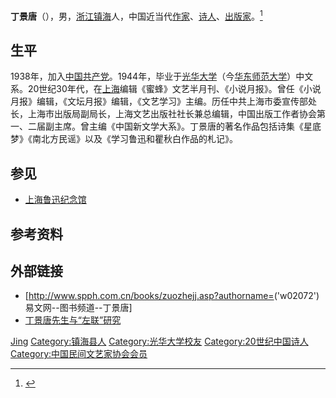'''丁景唐'''（{{bd|1920年|4月25日|2017年|12月11日|catIdx=D丁}}），男，[[浙江|浙江]][[镇海|镇海]]人，中国近当代[[作家|作家]]、[[诗人|诗人]]、[[出版家|出版家]]。<ref>{{Cite web|title=怀念父亲丁景唐|url=http://www.chinawriter.com.cn/n1/2018/0109/c404063-29754229.html|accessdate=2020-04-13|work=中国作家网|archive-date=2020-08-19|archive-url=https://web.archive.org/web/20200819185537/http://www.chinawriter.com.cn/n1/2018/0109/c404063-29754229.html|dead-url=no}}</ref>

== 生平 ==
1938年，加入[[中国共产党|中国共产党]]。1944年，毕业于[[光华大学|光华大学]]（今[[华东师范大学|华东师范大学]]）中文系。20世纪30年代，在[[上海|上海]]编辑《蜜蜂》文艺半月刊、《小说月报》。曾任《小说月报》编辑，《文坛月报》编辑，《文艺学习》主编。历任中共上海市委宣传部处长，上海市出版局副局长，上海文艺出版社社长兼总编辑，中国出版工作者协会第一、二届副主席。曾主编《中国新文学大系》。丁景唐的著名作品包括诗集《星底梦》《南北方民谣》以及《学习鲁迅和瞿秋白作品的札记》。

== 参见 ==
* [[上海鲁迅纪念馆|上海鲁迅纪念馆]]

== 参考资料 ==
{{reflist}}

== 外部链接 ==
* [http://www.spph.com.cn/books/zuozhejj.asp?authorname=('w02072') 易文网--图书频道--丁景唐]{{Wayback|url=http://www.spph.com.cn/books/zuozhejj.asp?authorname=('w02072') |date=20070927082251 }}
* [http://finance.eastday.com/eastday/wxhg/zdzz/userobject1ai1211419.html 丁景唐先生与“左联”研究]{{Wayback|url=http://finance.eastday.com/eastday/wxhg/zdzz/userobject1ai1211419.html |date=20160304195542 }}

{{中国民间文艺研究会第三届理事会}}

{{Authority control}}
{{DEFAULTSORT:Ding丁}}
[[Category:丁姓|Jing]]
[[Category:镇海县人|Category:镇海县人]]
[[Category:光华大学校友|Category:光华大学校友]]
[[Category:20世纪中国诗人|Category:20世纪中国诗人]]
[[Category:中国民间文艺家协会会员|Category:中国民间文艺家协会会员]]